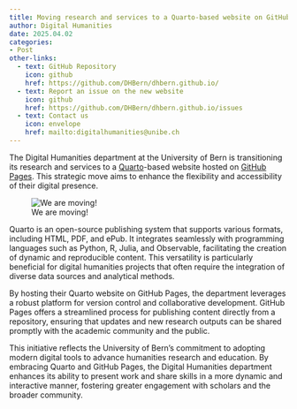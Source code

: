 ```yaml
---
title: Moving research and services to a Quarto-based website on GitHub Pages
author: Digital Humanities
date: 2025.04.02
categories:
- Post
other-links:
  - text: GitHub Repository
    icon: github
    href: https://github.com/DHBern/dhbern.github.io/
  - text: Report an issue on the new website
    icon: github
    href: https://github.com/DHBern/dhbern.github.io/issues
  - text: Contact us
    icon: envelope
    href: mailto:digitalhumanities@unibe.ch
---
```


The Digital Humanities department at the University of Bern is transitioning its research and services to a [Quarto](https://quarto.org/)-based website hosted on [GitHub Pages](https://pages.github.com/). This strategic move aims to enhance the flexibility and accessibility of their digital presence.

![We are moving!](chatgpt-image-apr-2%2c-2025%2c-08_43_17-am.png){fig-alt="A smiling woman holding a box in an office space."}

Quarto is an open-source publishing system that supports various formats, including HTML, PDF, and ePub. It integrates seamlessly with programming languages such as Python, R, Julia, and Observable, facilitating the creation of dynamic and reproducible content. This versatility is particularly beneficial for digital humanities projects that often require the integration of diverse data sources and analytical methods.

By hosting their Quarto website on GitHub Pages, the department leverages a robust platform for version control and collaborative development. GitHub Pages offers a streamlined process for publishing content directly from a repository, ensuring that updates and new research outputs can be shared promptly with the academic community and the public.

This initiative reflects the University of Bern's commitment to adopting modern digital tools to advance humanities research and education. By embracing Quarto and GitHub Pages, the Digital Humanities department enhances its ability to present work and share skills in a more dynamic and interactive manner, fostering greater engagement with scholars and the broader community.